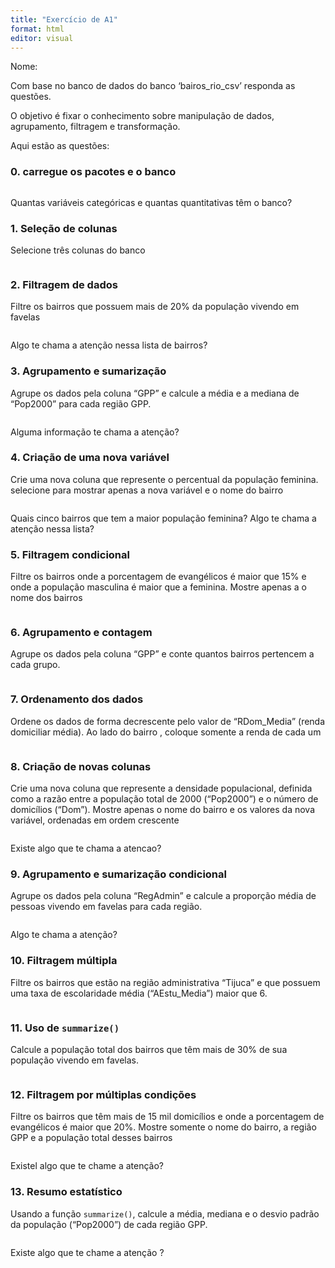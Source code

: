 ```yaml
---
title: "Exercício de A1"
format: html
editor: visual
---
```


Nome:

Com base no banco de dados do banco 'bairos_rio_csv' responda as questões.

O objetivo é fixar o conhecimento sobre manipulação de dados, agrupamento, filtragem e transformação.

Aqui estão as questões:

### 0. **carregue os pacotes e o banco**

```r


```

Quantas variáveis categóricas e quantas quantitativas têm o banco?

### 1. **Seleção de colunas**

Selecione três colunas do banco

```r


```

### 2. **Filtragem de dados**

Filtre os bairros que possuem mais de 20% da população vivendo em favelas

```r


```

Algo te chama a atenção nessa lista de bairros?

### 3. **Agrupamento e sumarização**

Agrupe os dados pela coluna "GPP" e calcule a média e a mediana de "Pop2000" para cada região GPP.

```r

```

Alguma informação te chama a atenção?

### 4. **Criação de uma nova variável**

Crie uma nova coluna que represente o percentual da população feminina. selecione para mostrar apenas a nova variável e o nome do bairro

```r

```

Quais cinco bairros que tem a maior população feminina? Algo te chama a atenção nessa lista?

### 5. **Filtragem condicional**

Filtre os bairros onde a porcentagem de evangélicos é maior que 15% e onde a população masculina é maior que a feminina. Mostre apenas a o nome dos bairros

```r

```

### 6. **Agrupamento e contagem**

Agrupe os dados pela coluna "GPP" e conte quantos bairros pertencem a cada grupo.

```r

```

### 7. **Ordenamento dos dados**

Ordene os dados de forma decrescente pelo valor de "RDom_Media" (renda domiciliar média). Ao lado do bairro , coloque somente a renda de cada um

```r

```

### 8. **Criação de novas colunas**

Crie uma nova coluna que represente a densidade populacional, definida como a razão entre a população total de 2000 ("Pop2000") e o número de domicílios ("Dom"). Mostre apenas o nome do bairro e os valores da nova variável, ordenadas em ordem crescente

```r

```

Existe algo que te chama a atencao?

### 9. **Agrupamento e sumarização condicional**

Agrupe os dados pela coluna "RegAdmin" e calcule a proporção média de pessoas vivendo em favelas para cada região.

```r

```

Algo te chama a atenção?

### 10. **Filtragem múltipla**

Filtre os bairros que estão na região administrativa "Tijuca" e que possuem uma taxa de escolaridade média ("AEstu_Media") maior que 6.

```r

```

### 11. **Uso de `summarize()`**

Calcule a população total dos bairros que têm mais de 30% de sua população vivendo em favelas.

```r

```

### 12. **Filtragem por múltiplas condições**

Filtre os bairros que têm mais de 15 mil domicílios e onde a porcentagem de evangélicos é maior que 20%. Mostre somente o nome do bairro, a região GPP e a população total desses bairros

```r


```

Existel algo que te chame a atenção?

### 13. **Resumo estatístico**

Usando a função `summarize()`, calcule a média, mediana e o desvio padrão da população ("Pop2000") de cada região GPP.

```r


```

Existe algo que te chame a atenção ?
